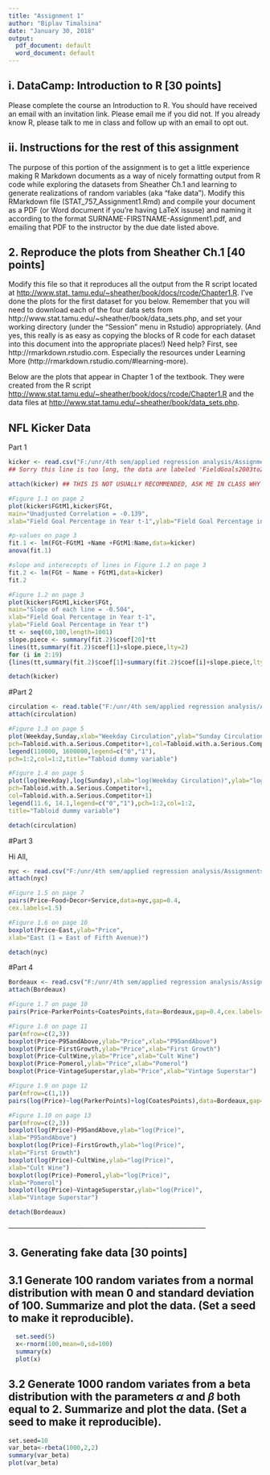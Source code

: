 ---
title: "Assignment 1"
author: "Biplav Timalsina"
date: "January 30, 2018"
output:
  pdf_document: default
  word_document: default
---
## i. DataCamp: Introduction to R [30 points]
Please complete the course an Introduction to R. You should have received an email with an invitation link. Please email me if you did not. If you already know R, please talk to me in class and follow up with an email to opt out. 

## ii. Instructions for the rest of this assignment
The purpose of this portion of the assignment is to get a little experience making R Markdown documents as a way of nicely
formatting output from R code while exploring the datasets from Sheather Ch.1 and learning to generate realizations of random variables (aka "fake data"). Modify this RMarkdown file (STAT_757_Assignment1.Rmd) and compile your document as a PDF (or Word document if you're having LaTeX issuse) and naming it according to
the format SURNAME-FIRSTNAME-Assignment1.pdf, and emailing that PDF to the instructor by the due date listed above.

## 2. Reproduce the plots from Sheather Ch.1 [40 points]

Modify this file so that it reproduces all the output from the R script located at [http://www.stat.
tamu.edu/~sheather/book/docs/rcode/Chapter1.R](http://www.stat.
tamu.edu/~sheather/book/docs/rcode/Chapter1.R). I’ve done the plots for the first dataset for you below. Remember that you will need to
download each of the four data sets from http://www.stat.tamu.edu/~sheather/book/data_sets.php, and set
your working directory (under the “Session” menu in Rstudio) appropriately. (And yes, this really is as easy
as copying the blocks of R code for each dataset into this document into the appropriate places!)
Need help? First, see http://rmarkdown.rstudio.com. Especially the resources under Learning More
(http://rmarkdown.rstudio.com/#learning-more). 

Below are the plots that appear in Chapter 1 of the textbook. They were created from the R script <http://www.stat.tamu.edu/~sheather/book/docs/rcode/Chapter1.R> and the data files at <http://www.stat.tamu.edu/~sheather/book/data_sets.php>.

## NFL Kicker Data
Part 1

```{r}

kicker <- read.csv("F:/unr/4th sem/applied regression analysis/Assignments/HW1/FieldGoals2003to2006.csv",header=T) ## adjust this as needed.
## Sorry this line is too long, the data are labeled 'FieldGoals2003to2006.csv'

attach(kicker) ## THIS IS NOT USUALLY RECOMMENDED, ASK ME IN CLASS WHY NOT.

#Figure 1.1 on page 2
plot(kicker$FGtM1,kicker$FGt,
main="Unadjusted Correlation = -0.139",
xlab="Field Goal Percentage in Year t-1",ylab="Field Goal Percentage in Year t")

#p-values on page 3
fit.1 <- lm(FGt~FGtM1 +Name +FGtM1:Name,data=kicker)
anova(fit.1)

#slope and interecepts of lines in Figure 1.2 on page 3
fit.2 <- lm(FGt ~ Name + FGtM1,data=kicker)
fit.2

#Figure 1.2 on page 3
plot(kicker$FGtM1,kicker$FGt,
main="Slope of each line = -0.504",
xlab="Field Goal Percentage in Year t-1",
ylab="Field Goal Percentage in Year t")
tt <- seq(60,100,length=1001)
slope.piece <- summary(fit.2)$coef[20]*tt
lines(tt,summary(fit.2)$coef[1]+slope.piece,lty=2)
for (i in 2:19)
{lines(tt,summary(fit.2)$coef[1]+summary(fit.2)$coef[i]+slope.piece,lty=2)}

detach(kicker)

```
#Part 2

```{r}
circulation <- read.table("F:/unr/4th sem/applied regression analysis/Assignments/HW1/circulation.txt", header=TRUE, sep="\t")
attach(circulation)

#Figure 1.3 on page 5
plot(Weekday,Sunday,xlab="Weekday Circulation",ylab="Sunday Circulation",
pch=Tabloid.with.a.Serious.Competitor+1,col=Tabloid.with.a.Serious.Competitor+1)
legend(110000, 1600000,legend=c("0","1"),
pch=1:2,col=1:2,title="Tabloid dummy variable")

#Figure 1.4 on page 5
plot(log(Weekday),log(Sunday),xlab="log(Weekday Circulation)",ylab="log(Sunday Circulation)",
pch=Tabloid.with.a.Serious.Competitor+1,
col=Tabloid.with.a.Serious.Competitor+1)
legend(11.6, 14.1,legend=c("0","1"),pch=1:2,col=1:2,
title="Tabloid dummy variable")

detach(circulation)
```

#Part 3

Hi All,
```{r}
nyc <- read.csv("F:/unr/4th sem/applied regression analysis/Assignments/HW1/nyc.csv",header=TRUE)
attach(nyc)

#Figure 1.5 on page 7
pairs(Price~Food+Decor+Service,data=nyc,gap=0.4,
cex.labels=1.5)

#Figure 1.6 on page 10
boxplot(Price~East,ylab="Price",
xlab="East (1 = East of Fifth Avenue)")

detach(nyc)


```

#Part 4


```{r}
Bordeaux <- read.csv("F:/unr/4th sem/applied regression analysis/Assignments/HW1/Bordeaux.csv", header=TRUE)
attach(Bordeaux)

#Figure 1.7 on page 10
pairs(Price~ParkerPoints+CoatesPoints,data=Bordeaux,gap=0.4,cex.labels=1.5)

#Figure 1.8 on page 11
par(mfrow=c(2,3))
boxplot(Price~P95andAbove,ylab="Price",xlab="P95andAbove")
boxplot(Price~FirstGrowth,ylab="Price",xlab="First Growth")
boxplot(Price~CultWine,ylab="Price",xlab="Cult Wine")
boxplot(Price~Pomerol,ylab="Price",xlab="Pomerol")
boxplot(Price~VintageSuperstar,ylab="Price",xlab="Vintage Superstar")

#Figure 1.9 on page 12
par(mfrow=c(1,1))
pairs(log(Price)~log(ParkerPoints)+log(CoatesPoints),data=Bordeaux,gap=0.4,cex.labels=1.5)

#Figure 1.10 on page 13
par(mfrow=c(2,3))
boxplot(log(Price)~P95andAbove,ylab="log(Price)",
xlab="P95andAbove")
boxplot(log(Price)~FirstGrowth,ylab="log(Price)",
xlab="First Growth")
boxplot(log(Price)~CultWine,ylab="log(Price)",
xlab="Cult Wine")
boxplot(log(Price)~Pomerol,ylab="log(Price)",
xlab="Pomerol")
boxplot(log(Price)~VintageSuperstar,ylab="log(Price)",
xlab="Vintage Superstar")

detach(Bordeaux)
```

*------------------------------------------------------------------------------------*

## 3. Generating fake data [30 points]

## 3.1 Generate 100 random variates from a normal distribution with mean 0 and standard deviation of 100. Summarize and plot the data. (Set a seed to make it reproducible).
```{r}
  set.seed(5)
  x<-rnorm(100,mean=0,sd=100)
  summary(x)
  plot(x)

```





## 3.2 Generate 1000 random variates from a beta distribution with the parameters $\alpha$ and $\beta$ both equal to 2. Summarize and plot the data. (Set a seed to make it reproducible).

```{r}
set.seed=10
var_beta<-rbeta(1000,2,2)
summary(var_beta)
plot(var_beta)

```





